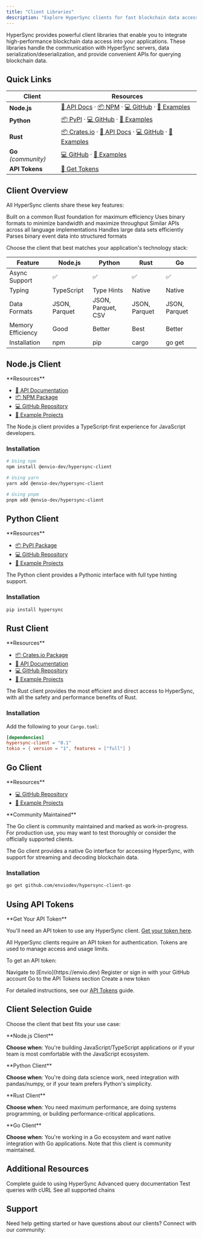 ```yaml
---
title: "Client Libraries"
description: "Explore HyperSync clients for fast blockchain data access in Node.js, Python, Rust, and Go."
---
```


HyperSync provides powerful client libraries that enable you to integrate high-performance blockchain data access into your applications. These libraries handle the communication with HyperSync servers, data serialization/deserialization, and provide convenient APIs for querying blockchain data.

## Quick Links

<div style={{display: 'flex', justifyContent: 'center'}}>
<Card>

| Client               | Resources                                                                                                                                                                                                                                                                                     |
| -------------------- | --------------------------------------------------------------------------------------------------------------------------------------------------------------------------------------------------------------------------------------------------------------------------------------------- |
| **Node.js**          | [📝 API Docs](https://enviodev.github.io/hypersync-client-node/) · [📦 NPM](https://www.npmjs.com/package/@envio-dev/hypersync-client) · [💻 GitHub](https://github.com/enviodev/hypersync-client-node) · [🧪 Examples](https://github.com/enviodev/hypersync-client-node/tree/main/examples) |
| **Python**           | [📦 PyPI](https://pypi.org/project/hypersync/) · [💻 GitHub](https://github.com/enviodev/hypersync-client-python) · [🧪 Examples](https://github.com/enviodev/hypersync-client-python/tree/main/examples)                                                                                     |
| **Rust**             | [📦 Crates.io](https://crates.io/crates/hypersync-client) · [📝 API Docs](https://docs.rs/hypersync-client/latest/hypersync_client/) · [💻 GitHub](https://github.com/enviodev/hypersync-client-rust) · [🧪 Examples](https://github.com/enviodev/hypersync-client-rust/tree/main/examples)   |
| **Go** _(community)_ | [💻 GitHub](https://github.com/enviodev/hypersync-client-go) · [🧪 Examples](https://github.com/enviodev/hypersync-client-go/tree/main/examples)                                                                                                                                              |
| **API Tokens**       | [🔑 Get Tokens](/HyperSync/api-tokens)                                                                                                                                                                                                                                                             |

</Card>
</div>

## Client Overview

All HyperSync clients share these key features:

<CardGroup cols={2}>
  <Card title="High Performance" icon="bolt">
    Built on a common Rust foundation for maximum efficiency
  </Card>
  <Card title="Optimized Transport" icon="arrows-left-right-to-line">
    Uses binary formats to minimize bandwidth and maximize throughput
  </Card>
  <Card title="Consistent Experience" icon="circle-check">
    Similar APIs across all language implementations
  </Card>
  <Card title="Automatic Pagination" icon="bars-staggered">
    Handles large data sets efficiently
  </Card>
  <Card title="Event Decoding" icon="code">
    Parses binary event data into structured formats
  </Card>
</CardGroup>

Choose the client that best matches your application's technology stack:

<div style={{display: 'flex', justifyContent: 'center'}}>
<Card>

| Feature           | Node.js       | Python             | Rust          | Go            |
| ----------------- | ------------- | ------------------ | ------------- | ------------- |
| Async Support     | ✅            | ✅                 | ✅            | ✅            |
| Typing            | TypeScript    | Type Hints         | Native        | Native        |
| Data Formats      | JSON, Parquet | JSON, Parquet, CSV | JSON, Parquet | JSON, Parquet |
| Memory Efficiency | Good          | Better             | Best          | Better        |
| Installation      | npm           | pip                | cargo         | go get        |

</Card>
</div>

## Node.js Client

<Info>
**Resources**

- [📝 API Documentation](https://enviodev.github.io/hypersync-client-node/)
- [📦 NPM Package](https://www.npmjs.com/package/@envio-dev/hypersync-client)
- [💻 GitHub Repository](https://github.com/enviodev/hypersync-client-node)
- [🧪 Example Projects](https://github.com/enviodev/hypersync-client-node/tree/main/examples)
</Info>

The Node.js client provides a TypeScript-first experience for JavaScript developers.

### Installation

```bash icon="terminal" title="terminal"
# Using npm
npm install @envio-dev/hypersync-client

# Using yarn
yarn add @envio-dev/hypersync-client

# Using pnpm
pnpm add @envio-dev/hypersync-client
```

## Python Client

<Info>
**Resources**

- [📦 PyPI Package](https://pypi.org/project/hypersync/)
- [💻 GitHub Repository](https://github.com/enviodev/hypersync-client-python)
- [🧪 Example Projects](https://github.com/enviodev/hypersync-client-python/tree/main/examples)
</Info>

The Python client provides a Pythonic interface with full type hinting support.

### Installation

```bash icon="terminal" title="terminal"
pip install hypersync
```

## Rust Client

<Info>
**Resources**

- [📦 Crates.io Package](https://crates.io/crates/hypersync-client)
- [📝 API Documentation](https://docs.rs/hypersync-client/latest/hypersync_client/)
- [💻 GitHub Repository](https://github.com/enviodev/hypersync-client-rust)
- [🧪 Example Projects](https://github.com/enviodev/hypersync-client-rust/tree/main/examples)
</Info>

The Rust client provides the most efficient and direct access to HyperSync, with all the safety and performance benefits of Rust.

### Installation

Add the following to your `Cargo.toml`:

```toml icon="/icons/rust-icon.png" title="Cargo.toml"
[dependencies]
hypersync-client = "0.1"
tokio = { version = "1", features = ["full"] }
```

## Go Client

<Info>
**Resources**

- [💻 GitHub Repository](https://github.com/enviodev/hypersync-client-go)
- [🧪 Example Projects](https://github.com/enviodev/hypersync-client-go/tree/main/examples)
</Info>

<Warning>
**Community Maintained**

The Go client is community maintained and marked as work-in-progress. For production use, you may want to test thoroughly or consider the officially supported clients.
</Warning>

The Go client provides a native Go interface for accessing HyperSync, with support for streaming and decoding blockchain data.

### Installation

```bash icon="terminal" title="terminal"
go get github.com/enviodev/hypersync-client-go
```

## Using API Tokens

<Info>
**Get Your API Token**

You'll need an API token to use any HyperSync client. [Get your token here](/HyperSync/api-tokens).
</Info>

All HyperSync clients require an API token for authentication. Tokens are used to manage access and usage limits.

To get an API token:

<Steps>
<Step title="Visit Envio">
  Navigate to [Envio](https://envio.dev)
</Step>

<Step title="Sign In">
  Register or sign in with your GitHub account
</Step>

<Step title="Navigate to API Tokens">
  Go to the API Tokens section
</Step>

<Step title="Create Token">
  Create a new token
</Step>
</Steps>

For detailed instructions, see our [API Tokens](/HyperSync/api-tokens) guide.

## Client Selection Guide

Choose the client that best fits your use case:

<Tip>
**Node.js Client**

**Choose when**: You're building JavaScript/TypeScript applications or if your team is most comfortable with the JavaScript ecosystem.
</Tip>

<Tip>
**Python Client**

**Choose when**: You're doing data science work, need integration with pandas/numpy, or if your team prefers Python's simplicity.
</Tip>

<Tip>
**Rust Client**

**Choose when**: You need maximum performance, are doing systems programming, or building performance-critical applications.
</Tip>

<Tip>
**Go Client**

**Choose when**: You're working in a Go ecosystem and want native integration with Go applications. Note that this client is community maintained.
</Tip>

## Additional Resources

<CardGroup cols={2}>
  <Card title="Usage Guide" href="/HyperSync/hypersync-usage" icon="book">
    Complete guide to using HyperSync
  </Card>
  <Card title="Query Reference" href="/HyperSync/hypersync-query" icon="magnifying-glass">
    Advanced query documentation
  </Card>
  <Card title="cURL Examples" href="/HyperSync/hypersync-curl-examples" icon="terminal">
    Test queries with cURL
  </Card>
  <Card title="Supported Networks" href="/HyperSync/hypersync-supported-networks" icon="network-wired">
    See all supported chains
  </Card>
</CardGroup>

## Support

Need help getting started or have questions about our clients? Connect with our community:

<CardGroup cols={3}>
  <Card title="Discord Community" href="https://discord.gg/Q9qt8gZ2fX" icon="discord" />
  <Card title="GitHub Issues" href="https://github.com/enviodev" icon="github" />
  <Card title="Documentation Feedback" href="https://github.com/enviodev/docs/issues" icon="message" />
</CardGroup>

